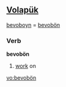 ==[[Volapük]]==
[[bevoboyn]] = [[bevobön]] 

===Verb===
'''bevobön'''

# [[work]] on

[[vo:bevobön]]